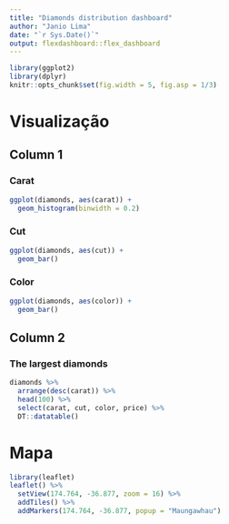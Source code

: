 ---
title: "Diamonds distribution dashboard"
author: "Janio Lima"
date: "`r Sys.Date()`"
output: flexdashboard::flex_dashboard
---

```{r setup, include=FALSE}
library(ggplot2)
library(dplyr)
knitr::opts_chunk$set(fig.width = 5, fig.asp = 1/3)
```
# Visualização

## Column 1

### Carat

```{r}
ggplot(diamonds, aes(carat)) + 
  geom_histogram(binwidth = 0.2)
```

### Cut
```{r}

ggplot(diamonds, aes(cut)) + 
  geom_bar()
```


### Color
```{r}

ggplot(diamonds, aes(color)) + 
  geom_bar()
```


## Column 2

### The largest diamonds
```{r}

diamonds %>% 
  arrange(desc(carat)) %>% 
  head(100) %>% 
  select(carat, cut, color, price) %>% 
  DT::datatable()
```

# Mapa
```{r}
library(leaflet)
leaflet() %>% 
  setView(174.764, -36.877, zoom = 16) %>% 
  addTiles() %>% 
  addMarkers(174.764, -36.877, popup = "Maungawhau")
```
